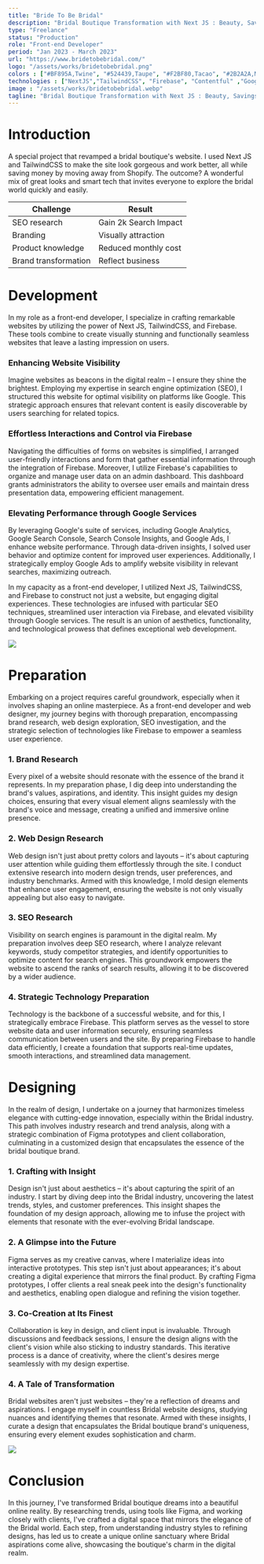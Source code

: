 ```yaml
---
title: "Bride To Be Bridal"
description: "Bridal Boutique Transformation with Next JS : Beauty, Savings, Success .A special project that revamped a bridal boutique's website."
type: "Freelance"
status: "Production"
role: "Front-end Developer"
period: "Jan 2023 - March 2023"
url: "https://www.bridetobebridal.com/"
logo: "/assets/works/bridetobebridal.png"
colors : ["#BF895A,Twine", "#524439,Taupe", "#F2BF80,Tacao", "#2B2A2A,Mine Shaft"]
technologies : ["NextJS","TailwindCSS", "Firebase", "Contentful" ,"GoogleAnalytics","GoogleAds", "Figma"]
image : "/assets/works/bridetobebridal.webp"
tagline: "Bridal Boutique Transformation with Next JS : Beauty, Savings, Success"
---
```

# Introduction

A special project that revamped a bridal boutique's website. I used Next JS and TailwindCSS to make the site look gorgeous and work better, all while saving money by moving away from Shopify. The outcome? A wonderful mix of great looks and smart tech that invites everyone to explore the bridal world quickly and easily.



| Challenge            | Result                |
| -------------------- | --------------------- |
| SEO research         | Gain 2k Search Impact |
| Branding             | Visually attraction   |
| Product knowledge    | Reduced monthly cost  |
| Brand transformation | Reflect business      |



# Development

In my role as a front-end developer, I specialize in crafting remarkable websites by utilizing the power of Next JS, TailwindCSS, and Firebase. These tools combine to create visually stunning and functionally seamless websites that leave a lasting impression on users.

### Enhancing Website Visibility

Imagine websites as beacons in the digital realm – I ensure they shine the brightest. Employing my expertise in search engine optimization (SEO), I structured this website for optimal visibility on platforms like Google. This strategic approach ensures that relevant content is easily discoverable by users searching for related topics.

### Effortless Interactions and Control via Firebase

Navigating the difficulties of forms on websites is simplified, I arranged user-friendly interactions and form that gather essential information through the integration of Firebase. Moreover, I utilize Firebase's capabilities to organize and manage user data on an admin dashboard. This dashboard grants administrators the ability to oversee user emails and maintain dress presentation data, empowering efficient management.

### Elevating Performance through Google Services

By leveraging Google's suite of services, including Google Analytics, Google Search Console, Search Console Insights, and Google Ads, I enhance website performance. Through data-driven insights, I solved user behavior and optimize content for improved user experiences. Additionally, I strategically employ Google Ads to amplify website visibility in relevant searches, maximizing outreach.

In my capacity as a front-end developer, I utilized Next JS, TailwindCSS, and Firebase to construct not just a website, but engaging digital experiences. These technologies are infused with particular SEO techniques, streamlined user interaction via Firebase, and elevated visibility through Google services. The result is an union of aesthetics, functionality, and technological prowess that defines exceptional web development.



![](https://cdn.sanity.io/images/dm3kiwds/production/a3bcbbfd0e8e7825ecb6c4759474de0eb00a91aa-1547x870.png?w=1920&q=100&fit=clip&auto=format)



# Preparation

Embarking on a project requires careful groundwork, especially when it involves shaping an online masterpiece. As a front-end developer and web designer, my journey begins with thorough preparation, encompassing brand research, web design exploration, SEO investigation, and the strategic selection of technologies like Firebase to empower a seamless user experience.

### 1. Brand Research

Every pixel of a website should resonate with the essence of the brand it represents. In my preparation phase, I dig deep into understanding the brand's values, aspirations, and identity. This insight guides my design choices, ensuring that every visual element aligns seamlessly with the brand's voice and message, creating a unified and immersive online presence.

### 2. Web Design Research

Web design isn't just about pretty colors and layouts – it's about capturing user attention while guiding them effortlessly through the site. I conduct extensive research into modern design trends, user preferences, and industry benchmarks. Armed with this knowledge, I mold design elements that enhance user engagement, ensuring the website is not only visually appealing but also easy to navigate.

### 3. SEO Research

Visibility on search engines is paramount in the digital realm. My preparation involves deep SEO research, where I analyze relevant keywords, study competitor strategies, and identify opportunities to optimize content for search engines. This groundwork empowers the website to ascend the ranks of search results, allowing it to be discovered by a wider audience.

### 4. Strategic Technology Preparation

Technology is the backbone of a successful website, and for this, I strategically embrace Firebase. This platform serves as the vessel to store website data and user information securely, ensuring seamless communication between users and the site. By preparing Firebase to handle data efficiently, I create a foundation that supports real-time updates, smooth interactions, and streamlined data management.

# Designing

In the realm of design, I undertake on a journey that harmonizes timeless elegance with cutting-edge innovation, especially within the Bridal industry. This path involves industry research and trend analysis, along with a strategic combination of Figma prototypes and client collaboration, culminating in a customized design that encapsulates the essence of the bridal boutique brand.

### 1. Crafting with Insight

Design isn't just about aesthetics – it's about capturing the spirit of an industry. I start by diving deep into the Bridal industry, uncovering the latest trends, styles, and customer preferences. This insight shapes the foundation of my design approach, allowing me to infuse the project with elements that resonate with the ever-evolving Bridal landscape.

### 2. A Glimpse into the Future

Figma serves as my creative canvas, where I materialize ideas into interactive prototypes. This step isn't just about appearances; it's about creating a digital experience that mirrors the final product. By crafting Figma prototypes, I offer clients a real sneak peek into the design's functionality and aesthetics, enabling open dialogue and refining the vision together.

### 3. Co-Creation at Its Finest

Collaboration is key in design, and client input is invaluable. Through discussions and feedback sessions, I ensure the design aligns with the client's vision while also sticking to industry standards. This iterative process is a dance of creativity, where the client's desires merge seamlessly with my design expertise.

### 4. A Tale of Transformation

Bridal websites aren't just websites – they're a reflection of dreams and aspirations. I engage myself in countless Bridal website designs, studying nuances and identifying themes that resonate. Armed with these insights, I curate a design that encapsulates the Bridal boutique brand's uniqueness, ensuring every element exudes sophistication and charm.



![](https://cdn.sanity.io/images/dm3kiwds/production/b3e66666d5ae84b3b109a41850037397962d29b4-3673x1599.png?w=3840&q=100&fit=clip&auto=format)

# Conclusion

In this journey, I've transformed Bridal boutique dreams into a beautiful online reality. By researching trends, using tools like Figma, and working closely with clients, I've crafted a digital space that mirrors the elegance of the Bridal world. Each step, from understanding industry styles to refining designs, has led us to create a unique online sanctuary where Bridal aspirations come alive, showcasing the boutique's charm in the digital realm.